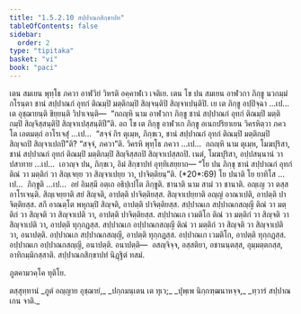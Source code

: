 ```yaml
---
title: "1.5.2.10 สปฺปาณกสิกฺขาปท"
tableOfContents: false
sidebar:
  order: 2
type: "tipitaka"
basket: "vi"
book: "paci"
---
```



<DynamicBreadcrumb />

<Division number="139" book="paci">

<Paragraph number="473" book="paci">
เตน สมเยน พุทฺโธ ภควา อาฬวิยํ วิหรติ อคฺคาฬเว เจติเย. เตน โข ปน สมเยน อาฬวกา ภิกฺขู นวกมฺมํ กโรนฺตา ชานํ สปฺปาณกํ อุทกํ ติณมฺปิ มตฺติกมฺปิ สิญฺจนฺติปิ สิญฺจาเปนฺติปิ. เย เต ภิกฺขู อปฺปิจฺฉา …เป…  เต อุชฺฌายนฺติ ขิยฺยนฺติ วิปาเจนฺติ—  “กถญฺหิ นาม อาฬวกา ภิกฺขู ชานํ สปฺปาณกํ อุทกํ ติณมฺปิ มตฺติกมฺปิ สิญฺจิสฺสนฺติปิ สิญฺจาเปสฺสนฺติปี”ติ. อถ โข เต ภิกฺขู อาฬวเก ภิกฺขู อเนกปริยาเยน วิครหิตฺวา ภควโต เอตมตฺถํ อาโรเจสุํ …เป…  “สจฺจํ กิร ตุเมฺห, ภิกฺขเว, ชานํ สปฺปาณกํ อุทกํ ติณมฺปิ มตฺติกมฺปิ สิญฺจถปิ สิญฺจาเปถปี”ติ? “สจฺจํ, ภควา”ติ. วิครหิ พุทฺโธ ภควา …เป…  กถญฺหิ นาม ตุเมฺห, โมฆปุริสา, ชานํ สปฺปาณกํ อุทกํ ติณมฺปิ มตฺติกมฺปิ สิญฺจิสฺสถปิ สิญฺจาเปสฺสถปิ. เนตํ, โมฆปุริสา, อปฺปสนฺนานํ วา ปสาทาย …เป…  เอวญฺจ ปน, ภิกฺขเว, อิมํ สิกฺขาปทํ อุทฺทิเสยฺยาถ—
</Paragraph>

</Division>
<Division number="140" book="paci">

<Paragraph number="474" book="paci">
<Emphasis>“โย ปน ภิกฺขุ ชานํ สปฺปาณกํ อุทกํ ติณํ วา มตฺติกํ วา สิญฺเจยฺย วา สิญฺจาเปยฺย วา, ปาจิตฺติยนฺ”</Emphasis>ติ. (*20*:<Emphasis>69</Emphasis>)
</Paragraph>

</Division>
<Division number="141" book="paci">

<Paragraph number="475" book="paci">
<Emphasis>โย ปนา</Emphasis>ติ โย ยาทิโส …เป…  <Emphasis>ภิกฺขู</Emphasis>ติ …เป…  อยํ อิมสฺมึ อตฺเถ อธิปฺเปโต ภิกฺขูติ.
</Paragraph>

<Paragraph number="476" book="paci">
<Emphasis>ชานาติ</Emphasis> นาม สามํ วา ชานาติ. อญฺเญ วา ตสฺส อาโรเจนฺติ.
</Paragraph>

<Paragraph number="477" book="paci">
<Emphasis>สิญฺเจยฺยา</Emphasis>ติ สยํ สิญฺจติ, อาปตฺติ ปาจิตฺติยสฺส.
</Paragraph>

<Paragraph number="478" book="paci">
<Emphasis>สิญฺจาเปยฺยา</Emphasis>ติ อญฺญํ อาณาเปติ, อาปตฺติ ปาจิตฺติยสฺส. สกึ อาณตฺโต พหุกมฺปิ สิญฺจติ, อาปตฺติ ปาจิตฺติยสฺส.
</Paragraph>

</Division>
<Division number="142" book="paci">

<Paragraph number="479" book="paci">
สปฺปาณเก สปฺปาณกสญฺญี ติณํ วา มตฺติกํ วา สิญฺจติ วา สิญฺจาเปติ วา, อาปตฺติ ปาจิตฺติยสฺส. สปฺปาณเก เวมติโก ติณํ วา มตฺติกํ วา สิญฺจติ วา สิญฺจาเปติ วา, อาปตฺติ ทุกฺกฏสฺส. สปฺปาณเก อปฺปาณกสญฺญี ติณํ วา มตฺติกํ วา สิญฺจติ วา สิญฺจาเปติ วา, อนาปตฺติ. อปฺปาณเก สปฺปาณกสญฺญี, อาปตฺติ ทุกฺกฏสฺส. อปฺปาณเก เวมติโก, อาปตฺติ ทุกฺกฏสฺส. อปฺปาณเก อปฺปาณกสญฺญี, อนาปตฺติ.
</Paragraph>

</Division>
<Division number="143" book="paci">

<Paragraph number="480" book="paci">
อนาปตฺติ—  อสญฺจิจฺจ, อสฺสติยา, อชานนฺตสฺส, อุมฺมตฺตกสฺส, อาทิกมฺมิกสฺสาติ.

</Paragraph>
</Division>

<Paragraph number="481" type="center" book="paci">
สปฺปาณกสิกฺขาปทํ นิฏฺฐิตํ ทสมํ.

  
ภูตคามวคฺโค ทุติโย.



</Paragraph>

<Paragraph number="482" type="center" book="paci">
ตสฺสุทฺทานํ


</Paragraph>

<Paragraph number="483" type="verses" book="paci">
_ภูตํ อญฺญาย อุชฺฌายํ,_  
_ปกฺกมนฺเตน เต ทุเว;_  
_ปุพฺเพ นิกฺกฑฺฒนาหจฺจ,_  
_ทฺวารํ สปฺปาณเกน จาติ._
</Paragraph>